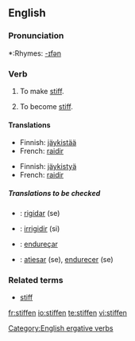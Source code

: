 ==English==

===Pronunciation===
*:Rhymes: [[Rhymes:English:-ɪfən|-ɪfən]]

===Verb===
{{en-verb}}

# {{transitive}} To make [[stiff]].
# {{intransitive}} To become [[stiff]].

====Translations====
{{trans-top|To make stiff}}
*Finnish: [[jäykistää]]
*French: [[raidir]]
{{trans-mid}}
{{trans-bottom}}

{{trans-top|To become stiff}}
*Finnish: [[jäykistyä]]
*French: [[raidir]]
{{trans-mid}}
{{trans-bottom}}

=====Translations to be checked=====
{{checktrans}}
{{top}}
*{{ttbc|Interlingua}}: [[rigidar]] (se)
*{{ttbc|Italian}}: [[irrigidir]] (si)
{{mid}}
*{{ttbc|Portuguese}}: [[endureçar]]
*{{ttbc|Spanish}}: [[atiesar]] (se), [[endurecer]] (se)
{{bottom}}

===Related terms===
*[[stiff]]

[[Category:English ergative verbs]]

[[fr:stiffen]]
[[io:stiffen]]
[[te:stiffen]]
[[vi:stiffen]]